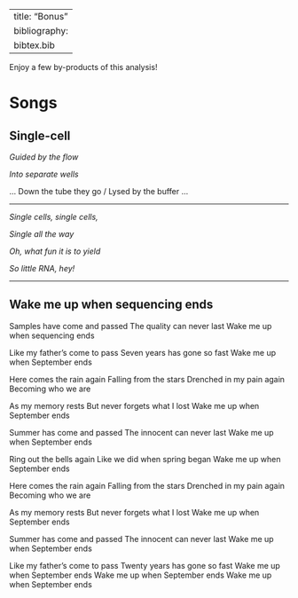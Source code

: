 
---
title: "Bonus"
bibliography:
  bibtex.bib
---

Enjoy a few by-products of this analysis!

# Songs

## Single-cell

*Guided by the flow*

*Into separate wells*

... Down the tube they go /  Lysed by the buffer ...

-- --

*Single cells, single cells,*

*Single all the way*

*Oh, what fun it is to yield*

*So little RNA, hey!*

-- --


## Wake me up when sequencing ends

Samples have come and passed
The quality can never last
Wake me up when sequencing ends

Like my father's come to pass
Seven years has gone so fast
Wake me up when September ends

Here comes the rain again
Falling from the stars
Drenched in my pain again
Becoming who we are

As my memory rests
But never forgets what I lost
Wake me up when September ends

Summer has come and passed
The innocent can never last
Wake me up when September ends

Ring out the bells again
Like we did when spring began
Wake me up when September ends

Here comes the rain again
Falling from the stars
Drenched in my pain again
Becoming who we are

As my memory rests
But never forgets what I lost
Wake me up when September ends

Summer has come and passed
The innocent can never last
Wake me up when September ends

Like my father's come to pass
Twenty years has gone so fast
Wake me up when September ends
Wake me up when September ends
Wake me up when September ends
